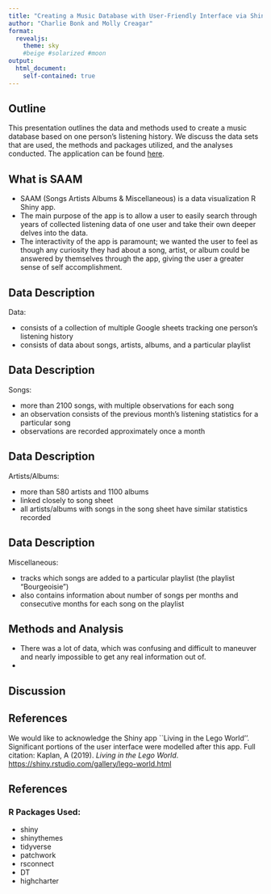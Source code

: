 ```yaml
---
title: "Creating a Music Database with User-Friendly Interface via Shiny"
author: "Charlie Bonk and Molly Creagar"
format:
  revealjs:
    theme: sky
    #beige #solarized #moon
output:
  html_document:
    self-contained: true
---
```


## Outline

This presentation outlines the data and methods used to create a music database based on one person's listening history. We discuss the data sets that are used, the methods and packages utilized, and the analyses conducted. The application can be found [here]( https://mollyc.shinyapps.io/project-math-day-2020/).

## What is SAAM

*   SAAM (Songs Artists Albums & Miscellaneous) is a data visualization R Shiny app. 
*   The main purpose of the app is to allow a user to easily search through years of collected listening data of one user and take their own deeper delves into the data.
*   The interactivity of the app is paramount; we wanted the user to feel as though any curiosity they had about a song, artist, or album could be answered by themselves through the app, giving the user a greater sense of self accomplishment.

## Data Description

Data:

- consists of a collection of multiple Google sheets tracking one person's listening history
- consists of data about songs, artists, albums, and a particular playlist

## Data Description

Songs:

- more than 2100 songs, with multiple observations for each song
- an observation consists of the previous month's listening statistics for a particular song
- observations are recorded approximately once a month

## Data Description

Artists/Albums:

- more than 580 artists and 1100 albums
- linked closely to song sheet
- all artists/albums with songs in the song sheet have similar statistics recorded

## Data Description

Miscellaneous:

- tracks which songs are added to a particular playlist (the playlist "Bourgeoisie")
- also contains information about number of songs per months and consecutive months for each song on the playlist


## Methods and Analysis

*   There was a lot of data, which was confusing and difficult to maneuver and nearly impossible to get any real information out of.
*   

## Discussion



## References

We would like to acknowledge the Shiny app ``Living in the Lego World''. Significant portions of the user interface were modelled after this app. Full citation: Kaplan, A (2019). _Living in the Lego World_. <https://shiny.rstudio.com/gallery/lego-world.html>

## References
### R Packages Used:

*   shiny
*   shinythemes
*   tidyverse 
*   patchwork
*   rsconnect
*   DT
*   highcharter


